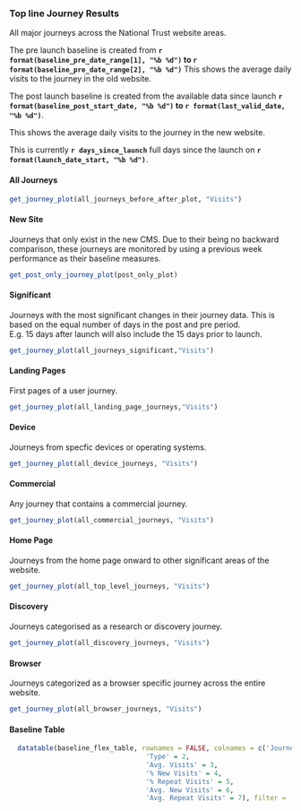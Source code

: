 
### Top line Journey Results {.tabset}

All major journeys across the National Trust website areas.   

The pre launch baseline is created from **`r format(baseline_pre_date_range[1], "%b %d")` to `r format(baseline_pre_date_range[2], "%b %d")`**
This shows the average daily visits to the journey in the old website.

The post launch baseline is created from the available data since launch **`r format(baseline_post_start_date, "%b %d")` to `r format(last_valid_date, "%b %d")`**.  

This shows the average daily visits to the journey in the new website.   

This is currently **`r days_since_launch`** full days since the launch on **`r format(launch_date_start, "%b %d")`**.

#### All Journeys


```r

get_journey_plot(all_journeys_before_after_plot, "Visits")

```


#### New Site

Journeys that only exist in the new CMS. Due to their being no backward comparison, these journeys are monitored by using a previous week performance as their baseline measures.


```r

get_post_only_journey_plot(post_only_plot)

```


#### Significant

Journeys with the most significant changes in their journey data. This is based on the equal number of days in the post and pre period.  
E.g. 15 days after launch will also include the 15 days prior to launch.  


```r

get_journey_plot(all_journeys_significant,"Visits")

```



#### Landing Pages

First pages of a user journey. 


```r

get_journey_plot(all_landing_page_journeys,"Visits")

```


#### Device

Journeys from specfic devices or operating systems.

```r

get_journey_plot(all_device_journeys, "Visits")

```


#### Commercial

Any journey that contains a commercial journey.

```r

get_journey_plot(all_commercial_journeys, "Visits")

```


#### Home Page

Journeys from the home page onward to other significant areas of the website.

```r

get_journey_plot(all_top_level_journeys, "Visits")

```

#### Discovery

Journeys categorised as a research or discovery journey.

```r

get_journey_plot(all_discovery_journeys, "Visits")

```


#### Browser

Journeys categorized as a browser specific journey across the entire website.

```r

get_journey_plot(all_browser_journeys, "Visits")

```



#### Baseline Table


```r
  datatable(baseline_flex_table, rownames = FALSE, colnames = c('Journey Name' = 1, 
                                  'Type' = 2,
                                  'Avg. Visits' = 3,
                                  '% New Visits' = 4,
                                  '% Repeat Visits' = 5,
                                  'Avg. New Visits' = 6,
                                  'Avg. Repeat Visits' = 7), filter = 'none')
```

### {.unlisted .unnumbered}
